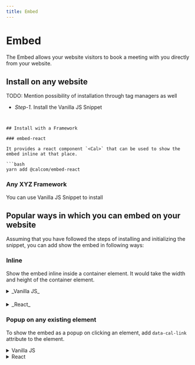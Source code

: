 ```yaml
---
title: Embed
---
```


# Embed

The Embed allows your website visitors to book a meeting with you directly from your website.

## Install on any website

TODO: Mention possibility of installation through tag managers as well

- _Step-1._ Install the Vanilla JS Snippet
  ```html
<script>
  (function (C, A, L) {
    let p = function (a, ar) {
      a.q.push(ar);
    };
    let d = C.document;
    C.Cal =
      C.Cal ||
      function () {
        let cal = C.Cal;
        let ar = arguments;
        if (!cal.loaded) {
          cal.ns = {};
          cal.q = cal.q || [];
          d.head.appendChild(d.createElement("script")).src = A;
          cal.loaded = true;
        }
        if (ar[0] === L) {
          const api = function () {
            p(api, arguments);
          };
          const namespace = ar[1];
          api.q = api.q || [];
          typeof namespace === "string" ? (cal.ns[namespace] = api) && p(api, ar) : p(cal, ar);
          return;
        }
        p(cal, ar);
      };
    })(window, "https://cal.com/embed.js", "init");
    Cal("init")
  </script>
  ```

## Install with a Framework

### embed-react

It provides a react component `<Cal>` that can be used to show the embed inline at that place.

```bash
yarn add @calcom/embed-react
```

### Any XYZ Framework

You can use Vanilla JS Snippet to install

## Popular ways in which you can embed on your website

Assuming that you have followed the steps of installing and initializing the snippet, you can add show the embed in following ways:

### Inline

Show the embed inline inside a container element. It would take the width and height of the container element.

<details>
  <summary>_Vanilla JS_</summary>

```html
<script>
  Cal("inline", {
    elementOrSelector: "Your Embed Container Selector Path", // You can also provide an element directly
    calLink: "jane", // The link that you want to embed. It would open https://cal.com/jane in embed
    config: {
      name: "John Doe", // Prefill Name
      email: "johndoe@gmail.com", // Prefill Email
      notes: "Test Meeting", // Prefill Notes
      guests: ["janedoe@gmail.com", "test@gmail.com"], // Prefill Guests
      theme: "dark", // "dark" or "light" theme
    },
  });
</script>
```

</details>

####

<details>
<summary>_React_</summary>

```jsx
import Cal from "@calcom/embed-react";

const MyComponent = () => (
  <Cal
    calLink="pro"
    config={{
      name: "John Doe",
      email: "johndoe@gmail.com",
      notes: "Test Meeting",
      guests: ["janedoe@gmail.com"],
      theme: "dark",
    }}
  />
);
```

</details>

### Popup on any existing element

To show the embed as a popup on clicking an element, add `data-cal-link` attribute to the element.

<details>

<summary>Vanilla JS</summary>

To show the embed as a popup on clicking an element, simply add `data-cal-link` attribute to the element.

  <button data-cal-link="jane" data-cal-config="A valid config JSON"></button>
</details>

<details>
  <summary>React</summary>
  ```jsx
    import "@calcom/embed-react";

    const MyComponent = ()=> {
      return <button data-cal-link="jane" data-cal-config='A valid config JSON'></button>
    }

````

</details>
### Full Screen

## Supported Instructions

Consider an instruction as a function with that name and that would be called with the given arguments.

### `inline`

Appends embed inline as the child of the element.

```javascript
Cal("inline", { elementOrSelector, calLink });
````

- `elementOrSelector` - Give it either a valid CSS selector or an HTMLElement instance directly

- `calLink` - Cal Link that you want to embed e.g. john. Just give the username. No need to give the full URL [https://cal.com/john](). It makes it easy to configure the calendar host once and use as many links you want with just usernames

### `ui`

Configure UI for embed. Make it look part of your webpage.

```javascript
Cal("inline", { styles });
```

- `styles` - It supports styling for `body` and `eventTypeListItem`. Right now we support just background on these two.

### preload

Usage:

If you want to open cal link on some action. Make it pop open instantly by preloading it.

```javascript
Cal("preload", { calLink });
```

- `calLink` - Cal Link that you want to embed e.g. john. Just give the username. No need to give the full URL [https://cal.com/john]()

## Actions
You can listen to an action that occurs in embedded cal link as follows. You can think of them as DOM events. We are avoiding the term events to not confuse it with Cal Events.
```javascript
Cal("on", {
  action: "ANY_ACTION_NAME",
  callback: (e)=>{
    // `data` is properties for the event.
    // `type` is the name of the action(You can also call it type of the action.) This would be same as "ANY_ACTION_NAME" except when ANY_ACTION_NAME="*" which listens to all the events.
    // `namespace` tells you the Cal namespace for which the event is fired/
    const {data, type, namespace} = e.detail;
  }
})
```

Following are the list of supported actions.
- 
| action               | description                                                                                                                        | properties                                                                                                                                                                                                                                                                             |
|----------------------|------------------------------------------------------------------------------------------------------------------------------------|----------------------------------------------------------------------------------------------------------------------------------------------------------------------------------------------------------------------------------------------------------------------------------------|
| eventTypeSelected    | When user chooses an event-type from the listing.                                                                                  | eventType:object // Event Type that has been selected"                                                                                                                                                                                                                               |
| bookingSuccessful    | When the booking is successfully done. It might not be confirmed.                                                                  | confirmed: boolean; //Whether confirmation from organizer is pending or not  <br/><br/>eventType: "Object for Event Type that has been booked";  <br/><br/>date: string; // Date of Event  <br/><br/>duration: number; //Duration of booked Event  <br/><br/>organizer: object //Organizer details like name, timezone, email  |
| linkReady            | Tells that the link is ready to be shown now.                                                                                      | None                                                                                                                                                                                                                                                                                   |
| linkFailed           | Fired if link fails to load                                                                                                        | code: number; // Error Code <br/><br/>msg: string;  //Human Readable msg  <br/><br/>data: object // More details to debug the error                                                                                                                                                                     |
| __iframeReady        | It is fired when the embedded iframe is ready to communicate with parent snippet. This is mostly for internal use by Embed Snippet | None                                                                                                                                                                                                                                                                                   |
| __windowLoadComplete | Tells that window load for iframe is complete                                                                                      | None                                                                                                                                                                                                                                                                                   |
| __dimensionChanged   | Tells that dimensions of the content inside the iframe changed.                                                                    | iframeWidth:number, iframeHeight:number                                                                                                                                                                                                                                              |

_Actions that start with __ are internal._